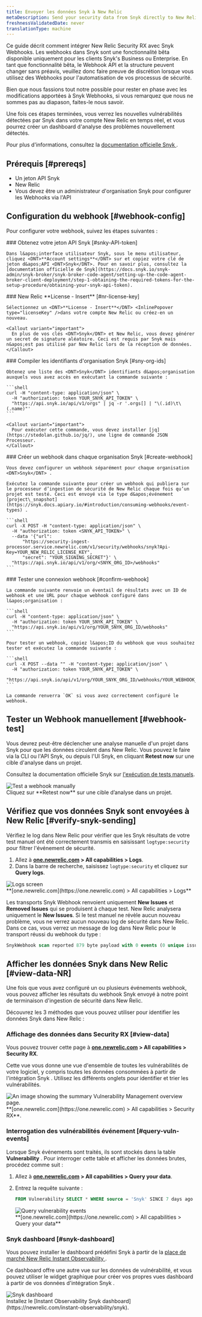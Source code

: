 ```yaml
---
title: Envoyer les données Snyk à New Relic
metaDescription: Send your security data from Snyk directly to New Relic.
freshnessValidatedDate: never
translationType: machine
---
```


Ce guide décrit comment intégrer New Relic Security RX avec <DNT>Snyk</DNT> Webhooks. Les webhooks dans <DNT>Snyk</DNT> sont une fonctionnalité bêta disponible uniquement pour les clients <DNT>Snyk&apos;s Business</DNT> ou Enterprise. En tant que fonctionnalité bêta, le <DNT>Webhook API</DNT> et la structure peuvent changer sans préavis, veuillez donc faire preuve de discrétion lorsque vous utilisez des Webhooks pour l&apos;automatisation de vos processus de sécurité.

Bien que nous fassions tout notre possible pour rester en phase avec les modifications apportées à <DNT>Snyk Webhooks</DNT>, si vous remarquez que nous ne sommes pas au diapason, faites-le nous savoir.

Une fois ces étapes terminées, vous verrez les nouvelles vulnérabilités détectées par <DNT>Snyk</DNT> dans votre compte New Relic en temps réel, et vous pourrez créer un dashboard d&apos;analyse des problèmes nouvellement détectés.

Pour plus d&apos;informations, consultez la [documentation officielle <DNT>Snyk</DNT> ](https://snyk.docs.apiary.io/#reference/webhooks).

## Prérequis [#prereqs]

* Un jeton API <DNT>Snyk</DNT>
* New Relic<InlinePopover type="licenseKey" />
* Vous devez être un administrateur d&apos;organisation <DNT>Snyk</DNT> pour configurer les Webhooks via l&apos;API

## Configuration du webhook [#webhook-config]

Pour configurer votre webhook, suivez les étapes suivantes :

<Steps>
  <Step>
    ### Obtenez votre jeton API Snyk [#snky-API-token]

    Dans l&apos;interface utilisateur Snyk, sous le menu utilisateur, cliquez <DNT>**Account settings**</DNT> sur et copiez votre clé de jeton d&apos;API <DNT>Snyk</DNT>. Pour en savoir plus, consultez la [documentation officielle de Snyk](https://docs.snyk.io/snyk-admin/snyk-broker/snyk-broker-code-agent/setting-up-the-code-agent-broker-client-deployment/step-1-obtaining-the-required-tokens-for-the-setup-procedure/obtaining-your-snyk-api-token).
  </Step>

  <Step>
    ### New Relic <DNT>**License - Insert**</DNT> [#nr-license-key]

    Sélectionnez un <DNT>**License - Insert**</DNT> <InlinePopover type="licenseKey" />dans votre compte New Relic ou créez-en un nouveau.

    <Callout variant="important">
      En plus de vos clés <DNT>Snyk</DNT> et New Relic, vous devez générer un secret de signature aléatoire. Ceci est requis par Snyk mais n&apos;est pas utilisé par New Relic lors de la réception de données.
    </Callout>
  </Step>

  <Step>
    ### Compiler les identifiants d&apos;organisation Snyk [#sny-org-ids]

    Obtenez une liste des <DNT>Snyk</DNT> identifiants d&apos;organisation auxquels vous avez accès en exécutant la commande suivante :

    ```shell
    curl -H "content-type: application/json" \
      -H "authorization: token YOUR_SNYK_API_TOKEN" \
      "https://api.snyk.io/api/v1/orgs" | jq -r '.orgs[] | "\(.id)\t\(.name)"'
    ```

    <Callout variant="important">
      Pour exécuter cette commande, vous devez installer [jq](https://stedolan.github.io/jq/), une ligne de commande JSON Processeur.
    </Callout>
  </Step>

  <Step>
    ### Créer un webhook dans chaque organisation Snyk [#create-webhook]

    Vous devez configurer un webhook séparément pour chaque organisation <DNT>Snyk</DNT> .

    Exécutez la commande suivante pour créer un webhook qui publiera sur le processeur d’ingestion de sécurité de New Relic chaque fois qu’un projet est testé. Ceci est envoyé via le type d&apos;événement [project\_snapshot](https://snyk.docs.apiary.io/#introduction/consuming-webhooks/event-types) .

    ```shell
    curl -X POST -H "content-type: application/json" \
      -H "authorization: token <SNYK_API_TOKEN>" \
      --data '{"url": 
          "https://security-ingest-processor.service.newrelic.com/v1/security/webhooks/snyk?Api-Key=YOUR_NEW_RELIC_LICENSE_KEY",
          "secret": "YOUR_SIGNING_SECRET"}' \
      "https://api.snyk.io/api/v1/org/<SNYK_ORG_ID>/webhooks"
    ```
  </Step>

  <Step>
    ### Tester une connexion webhook [#confirm-webhook]

    La commande suivante renvoie un éventail de résultats avec un ID de webhook et une URL pour chaque webhook configuré dans l&apos;organisation :

    ```shell
    curl -H "content-type: application/json" \
      -H "authorization: token YOUR_SNYK_API_TOKEN" \
      "https://api.snyk.io/api/v1/org/YOUR_SNYK_ORG_ID/webhooks"
    ```

    Pour tester un webhook, copiez l&apos;ID du webhook que vous souhaitez tester et exécutez la commande suivante :

    ```shell
    curl -X POST --data "" -H "content-type: application/json" \
      -H "authorization: token YOUR_SNYK_API_TOKEN" \
      "https://api.snyk.io/api/v1/org/YOUR_SNYK_ORG_ID/webhooks/YOUR_WEBHOOK_ID/ping"
    ```

    La commande renverra `OK` si vous avez correctement configuré le webhook.
  </Step>
</Steps>

## Tester un Webhook manuellement [#webhook-test]

Vous devrez peut-être déclencher une analyse manuelle d&apos;un projet dans <DNT>Snyk</DNT> pour que les données circulent dans New Relic. Vous pouvez le faire via la CLI ou l&apos;API <DNT>Snyk</DNT>, ou depuis l&apos;UI <DNT>Snyk</DNT>, en cliquant <DNT>**Retest now**</DNT> sur une cible d&apos;analyse dans un projet.

Consultez la documentation officielle <DNT>Snyk</DNT> sur [l&apos;exécution de tests manuels](https://docs.snyk.io/getting-started/running-tests#run-tests-manually).

<img title="Test a webhook manually" alt="Test a webhook manually" src="/images/vulnerability-management_screenshot-crop_test-webhook.webp" />

<figcaption>
  Cliquez sur <DNT>**Retest now**</DNT> sur une cible d’analyse dans un projet.
</figcaption>

## Vérifiez que vos données Snyk sont envoyées à New Relic [#verify-snyk-sending]

Vérifiez le log dans New Relic pour vérifier que les <DNT>Snyk</DNT> résultats de votre test manuel ont été correctement transmis en saisissant `logtype:security` pour filtrer l&apos;événement de sécurité.

1. Allez à <DNT>**[one.newrelic.com](https://one.newrelic.com) &gt; All capabilities &gt; Logs**</DNT>.
2. Dans la barre de recherche, saisissez `logtype:security` et cliquez sur <DNT>**Query logs**</DNT>.

<img title="Logs screen" alt="Logs screen" src="/images/vulnerability-management_screenshot-crop_verify-snyk-data.webp" />

<figcaption>
  <DNT>
    **[one.newrelic.com](https://one.newrelic.com) &gt; All capabilities &gt; Logs**
  </DNT>
</figcaption>

Les transports Snyk Webhook renvoient uniquement <DNT>**New Issues**</DNT> et <DNT>**Removed Issues**</DNT> qui se produisent à chaque test. New Relic analysera uniquement le <DNT>**New Issues**</DNT>. Si le test manuel ne révèle aucun nouveau problème, vous ne verrez aucun nouveau log de sécurité dans New Relic. Dans ce cas, vous verrez un message de log dans New Relic pour le transport réussi du webhook du type :

```sql
SnykWebhook scan reported 879 byte payload with 0 events (0 unique issue ids) from '' errors=no
```

## Afficher les données Snyk dans New Relic [#view-data-NR]

Une fois que vous avez configuré un ou plusieurs événements webhook, vous pouvez afficher les résultats du webhook <DNT>Snyk</DNT> envoyé à notre point de terminaison d&apos;ingestion de sécurité dans New Relic.

Découvrez les 3 méthodes que vous pouvez utiliser pour identifier les données <DNT>Snyk</DNT> dans New Relic :

### Affichage des données dans Security RX [#view-data]

Vous pouvez trouver cette page à <DNT>**[one.newrelic.com](https://one.newrelic.com) &gt; All capabilities &gt; Security RX**</DNT>.

Cette vue vous donne une vue d&apos;ensemble de toutes les vulnérabilités de votre logiciel, y compris toutes les données consommées à partir de l&apos;intégration <DNT>Snyk</DNT> . Utilisez les différents onglets pour identifier et trier les vulnérabilités.

<img title="Vulnerability Management overview" alt="An image showing the summary Vulnerability Management overview page." src="/images/security_screenshot-full_security-overview.webp" />

<figcaption>
  <DNT>**[one.newrelic.com](https://one.newrelic.com) &gt; All capabilities &gt; Security RX**</DNT>.
</figcaption>

### Interrogation des vulnérabilités événement [#query-vuln-events]

Lorsque <DNT>Snyk</DNT> événements sont traités, ils sont stockés dans la table <DNT>**Vulnerability**</DNT> . Pour interroger cette table et afficher les données brutes, procédez comme suit :

1. Allez à <DNT>**[one.newrelic.com](https://one.newrelic.com) &gt; All capabilities &gt; Query your data**</DNT>.

2. Entrez la requête suivante :

   ```sql
   FROM Vulnerability SELECT * WHERE source = 'Snyk' SINCE 7 days ago
   ```

   <img title="Query vulnerability events" alt="Query vulnerability events" src="/images/vulnerability-management_screenshot-full_query-vuln-events.webp" />

   <figcaption>
     <DNT>
       **[one.newrelic.com](https://one.newrelic.com) &gt; All capabilities &gt; Query your data**
     </DNT>
   </figcaption>

### Snyk dashboard [#snyk-dashboard]

Vous pouvez installer le dashboard prédéfini <DNT>Snyk</DNT> à partir de la [place de marché New Relic Instant Observability ](https://newrelic.com/instant-observability/snyk).

Ce dashboard offre une autre vue sur les données de vulnérabilité, et vous pouvez utiliser le widget graphique pour créer vos propres vues dashboard à partir de vos données d&apos;intégration Snyk .

<img title="Snyk dashboard" alt="Snyk dashboard" src="/images/vm_screenshot-full_snyk-dashboard.webp" />

<figcaption>
  Installez le [Instant Observability Snyk dashboard](https://newrelic.com/instant-observability/snyk).
</figcaption>